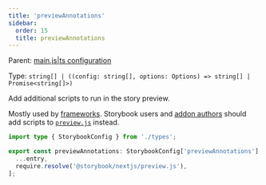 ```yaml
---
title: 'previewAnnotations'
sidebar:
  order: 15
  title: previewAnnotations
---
```


Parent: [main.js|ts configuration](./main-config.mdx)

Type: `string[] | ((config: string[], options: Options) => string[] | Promise<string[]>)`

Add additional scripts to run in the story preview.

<Callout variant="info" icon="💡">

  Mostly used by [frameworks](../../contribute/framework.mdx#previewjs-example). Storybook users and [addon authors](../../addons/writing-presets.mdx) should add scripts to [`preview.js`](../../configure/index.mdx#configure-story-rendering) instead.

</Callout>

```ts title="@storybook/nextjs framework's src/preset.ts"
import type { StorybookConfig } from './types';

export const previewAnnotations: StorybookConfig['previewAnnotations'] = (entry = []) => [
  ...entry,
  require.resolve('@storybook/nextjs/preview.js'),
];
```
